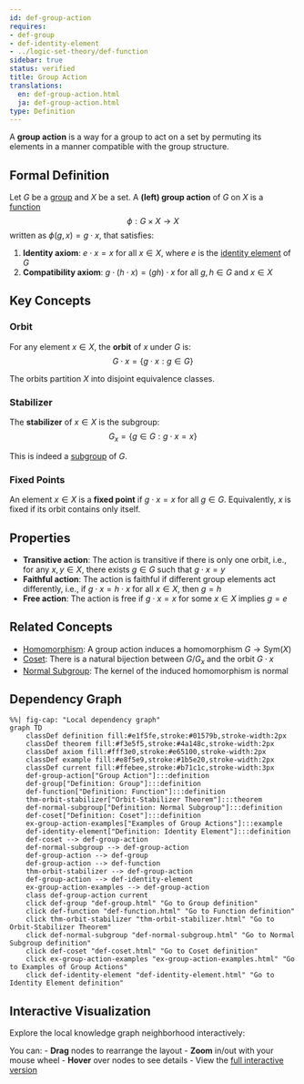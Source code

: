 ```yaml
---
id: def-group-action
requires:
- def-group
- def-identity-element
- ../logic-set-theory/def-function
sidebar: true
status: verified
title: Group Action
translations:
  en: def-group-action.html
  ja: def-group-action.html
type: Definition
---
```


A **group action** is a way for a group to act on a set by permuting its elements in a manner compatible with the group structure.

## Formal Definition

Let $G$ be a [group](def-group.qmd) and $X$ be a set. A **(left) group action** of $G$ on $X$ is a [function](../logic-set-theory/def-function.qmd)
$$\phi: G \times X \to X$$
written as $\phi(g,x) = g \cdot x$, that satisfies:

1. **Identity axiom**: $e \cdot x = x$ for all $x \in X$, where $e$ is the [identity element](def-identity-element.qmd) of $G$
2. **Compatibility axiom**: $g \cdot (h \cdot x) = (gh) \cdot x$ for all $g, h \in G$ and $x \in X$

## Key Concepts

### Orbit

For any element $x \in X$, the **orbit** of $x$ under $G$ is:
$$G \cdot x = \{g \cdot x : g \in G\}$$

The orbits partition $X$ into disjoint equivalence classes.

### Stabilizer

The **stabilizer** of $x \in X$ is the subgroup:
$$G_x = \{g \in G : g \cdot x = x\}$$

This is indeed a [subgroup](def-subgroup.qmd) of $G$.

### Fixed Points

An element $x \in X$ is a **fixed point** if $g \cdot x = x$ for all $g \in G$. Equivalently, $x$ is fixed if its orbit contains only itself.

## Properties

- **Transitive action**: The action is transitive if there is only one orbit, i.e., for any $x, y \in X$, there exists $g \in G$ such that $g \cdot x = y$
- **Faithful action**: The action is faithful if different group elements act differently, i.e., if $g \cdot x = h \cdot x$ for all $x \in X$, then $g = h$
- **Free action**: The action is free if $g \cdot x = x$ for some $x \in X$ implies $g = e$

## Related Concepts

- [Homomorphism](def-homomorphism.qmd): A group action induces a homomorphism $G \to \text{Sym}(X)$
- [Coset](def-coset.qmd): There is a natural bijection between $G/G_x$ and the orbit $G \cdot x$
- [Normal Subgroup](def-normal-subgroup.qmd): The kernel of the induced homomorphism is normal

## Dependency Graph

```mermaid
%%| fig-cap: "Local dependency graph"
graph TD
    classDef definition fill:#e1f5fe,stroke:#01579b,stroke-width:2px
    classDef theorem fill:#f3e5f5,stroke:#4a148c,stroke-width:2px
    classDef axiom fill:#fff3e0,stroke:#e65100,stroke-width:2px
    classDef example fill:#e8f5e9,stroke:#1b5e20,stroke-width:2px
    classDef current fill:#ffebee,stroke:#b71c1c,stroke-width:3px
    def-group-action["Group Action"]:::definition
    def-group["Definition: Group"]:::definition
    def-function["Definition: Function"]:::definition
    thm-orbit-stabilizer["Orbit-Stabilizer Theorem"]:::theorem
    def-normal-subgroup["Definition: Normal Subgroup"]:::definition
    def-coset["Definition: Coset"]:::definition
    ex-group-action-examples["Examples of Group Actions"]:::example
    def-identity-element["Definition: Identity Element"]:::definition
    def-coset --> def-group-action
    def-normal-subgroup --> def-group-action
    def-group-action --> def-group
    def-group-action --> def-function
    thm-orbit-stabilizer --> def-group-action
    def-group-action --> def-identity-element
    ex-group-action-examples --> def-group-action
    class def-group-action current
    click def-group "def-group.html" "Go to Group definition"
    click def-function "def-function.html" "Go to Function definition"
    click thm-orbit-stabilizer "thm-orbit-stabilizer.html" "Go to Orbit-Stabilizer Theorem"
    click def-normal-subgroup "def-normal-subgroup.html" "Go to Normal Subgroup definition"
    click def-coset "def-coset.html" "Go to Coset definition"
    click ex-group-action-examples "ex-group-action-examples.html" "Go to Examples of Group Actions"
    click def-identity-element "def-identity-element.html" "Go to Identity Element definition"
```

## Interactive Visualization

Explore the local knowledge graph neighborhood interactively:

::: {.graph-viz data-id="def-group-action" data-width="700" data-height="500"}
:::

You can:
- **Drag** nodes to rearrange the layout
- **Zoom** in/out with your mouse wheel
- **Hover** over nodes to see details
- View the [full interactive version](../../output/interactive/def-group-action.html){target="_blank"}
